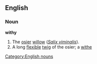 ==English==

===Noun===
'''withy'''
#The [[osier]] [[willow]] (''[[Salix viminalis]]'').
#A long [[flexible]] [[twig]] of the osier; a [[withe]]
[[Category:English nouns]]